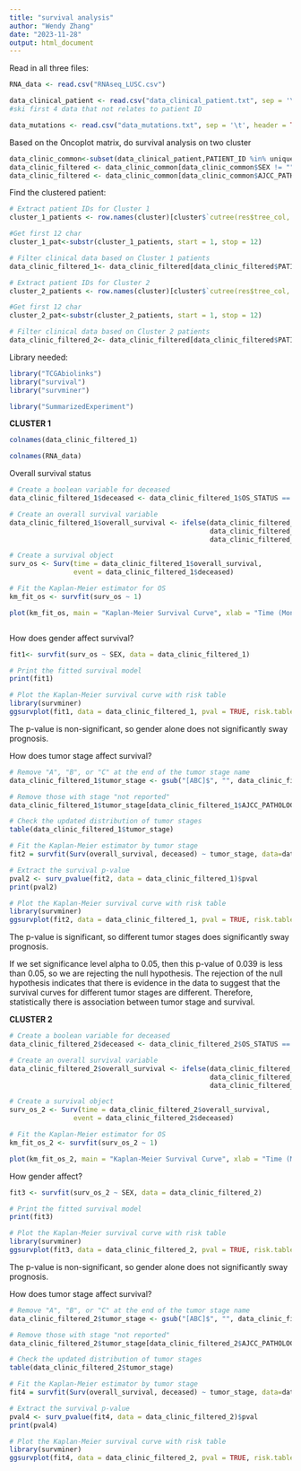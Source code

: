 ---
title: "survival analysis"
author: "Wendy Zhang"
date: "2023-11-28"
output: html_document
---
Read in all three files:

```{r}
RNA_data <- read.csv("RNAseq_LUSC.csv")
```


```{r}
data_clinical_patient <- read.csv("data_clinical_patient.txt", sep = '\t', header = TRUE, skip = 4) 
#ski first 4 data that not relates to patient ID

data_mutations <- read.csv("data_mutations.txt", sep = '\t', header = TRUE )

```

Based on the Oncoplot matrix, do survival analysis on two cluster

```{r}
data_clinic_common<-subset(data_clinical_patient,PATIENT_ID %in% unique_pat)
data_clinic_filtered <- data_clinic_common[data_clinic_common$SEX != "", ]
data_clinic_filtered <- data_clinic_common[data_clinic_common$AJCC_PATHOLOGIC_TUMOR_STAGE != "", ]
```

Find the clustered patient:

```{r}
# Extract patient IDs for Cluster 1
cluster_1_patients <- row.names(cluster)[cluster$`cutree(res$tree_col, k = 2)` == 1]

#Get first 12 char
cluster_1_pat<-substr(cluster_1_patients, start = 1, stop = 12)

# Filter clinical data based on Cluster 1 patients
data_clinic_filtered_1<- data_clinic_filtered[data_clinic_filtered$PATIENT_ID %in% cluster_1_pat, ]
```

```{r}
# Extract patient IDs for Cluster 2
cluster_2_patients <- row.names(cluster)[cluster$`cutree(res$tree_col, k = 2)` == 2]

#Get first 12 char
cluster_2_pat<-substr(cluster_2_patients, start = 1, stop = 12)

# Filter clinical data based on Cluster 2 patients
data_clinic_filtered_2<- data_clinic_filtered[data_clinic_filtered$PATIENT_ID %in% cluster_2_pat, ]
```

Library needed:
```{r}
library("TCGAbiolinks")
library("survival")
library("survminer")
```

```{r}
library("SummarizedExperiment")
```
**CLUSTER 1**
```{r}
colnames(data_clinic_filtered_1)
```
```{r}
colnames(RNA_data)
```



Overall survival status
```{r}
# Create a boolean variable for deceased
data_clinic_filtered_1$deceased <- data_clinic_filtered_1$OS_STATUS == "1:DECEASED"

# Create an overall survival variable
data_clinic_filtered_1$overall_survival <- ifelse(data_clinic_filtered_1$deceased,
                                                  data_clinic_filtered_1$OS_MONTHS,
                                                  data_clinic_filtered_1$DAYS_LAST_FOLLOWUP)

# Create a survival object
surv_os <- Surv(time = data_clinic_filtered_1$overall_survival, 
                event = data_clinic_filtered_1$deceased)

# Fit the Kaplan-Meier estimator for OS
km_fit_os <- survfit(surv_os ~ 1)

plot(km_fit_os, main = "Kaplan-Meier Survival Curve", xlab = "Time (Months)", ylab = "Survival Probability - OS", col = 1)



```


How does gender affect survival?

```{r}
fit1<- survfit(surv_os ~ SEX, data = data_clinic_filtered_1)

# Print the fitted survival model
print(fit1)

# Plot the Kaplan-Meier survival curve with risk table
library(survminer)
ggsurvplot(fit1, data = data_clinic_filtered_1, pval = TRUE, risk.table = TRUE, risk.table.col = "strata", risk.table.height = 0.35)
```

The p-value is non-significant, so gender alone does not significantly sway prognosis.


How does tumor stage affect survival?
```{r}
# Remove "A", "B", or "C" at the end of the tumor stage name
data_clinic_filtered_1$tumor_stage <- gsub("[ABC]$", "", data_clinic_filtered_1$AJCC_PATHOLOGIC_TUMOR_STAGE)

# Remove those with stage "not reported"
data_clinic_filtered_1$tumor_stage[data_clinic_filtered_1$AJCC_PATHOLOGIC_TUMOR_STAGE == ""] <- NA

# Check the updated distribution of tumor stages
table(data_clinic_filtered_1$tumor_stage)

```

```{r}
# Fit the Kaplan-Meier estimator by tumor stage
fit2 = survfit(Surv(overall_survival, deceased) ~ tumor_stage, data=data_clinic_filtered_1)

# Extract the survival p-value
pval2 <- surv_pvalue(fit2, data = data_clinic_filtered_1)$pval
print(pval2)

# Plot the Kaplan-Meier survival curve with risk table
library(survminer)
ggsurvplot(fit2, data = data_clinic_filtered_1, pval = TRUE, risk.table = TRUE, risk.table.height = 0.35)
```
The p-value is significant, so different tumor stages does significantly sway prognosis.

If we set significance level alpha to 0.05, then this p-value of 0.039 is less than 0.05, so we are rejecting the null hypothesis.
The rejection of the null hypothesis indicates that there is evidence in the data to suggest that the survival curves for different tumor stages are different. Therefore, statistically there is association between tumor stage and survival.




**CLUSTER 2**

```{r}
# Create a boolean variable for deceased
data_clinic_filtered_2$deceased <- data_clinic_filtered_2$OS_STATUS == "1:DECEASED"

# Create an overall survival variable
data_clinic_filtered_2$overall_survival <- ifelse(data_clinic_filtered_2$deceased,
                                                  data_clinic_filtered_2$OS_MONTHS,
                                                  data_clinic_filtered_2$DAYS_LAST_FOLLOWUP)

# Create a survival object
surv_os_2 <- Surv(time = data_clinic_filtered_2$overall_survival, 
                event = data_clinic_filtered_2$deceased)

# Fit the Kaplan-Meier estimator for OS
km_fit_os_2 <- survfit(surv_os_2 ~ 1)

plot(km_fit_os_2, main = "Kaplan-Meier Survival Curve", xlab = "Time (Months)", ylab = "Survival Probability - OS", col = 1)

```

How gender affect?

```{r}
fit3 <- survfit(surv_os_2 ~ SEX, data = data_clinic_filtered_2)

# Print the fitted survival model
print(fit3)

# Plot the Kaplan-Meier survival curve with risk table
library(survminer)
ggsurvplot(fit3, data = data_clinic_filtered_2, pval = TRUE, risk.table = TRUE, risk.table.col = "strata", risk.table.height = 0.35)
```
The p-value is non-significant, so gender alone does not significantly sway prognosis.


How does tumor stage affect survival?
```{r}
# Remove "A", "B", or "C" at the end of the tumor stage name
data_clinic_filtered_2$tumor_stage <- gsub("[ABC]$", "", data_clinic_filtered_2$AJCC_PATHOLOGIC_TUMOR_STAGE)

# Remove those with stage "not reported"
data_clinic_filtered_2$tumor_stage[data_clinic_filtered_2$AJCC_PATHOLOGIC_TUMOR_STAGE == ""] <- NA

# Check the updated distribution of tumor stages
table(data_clinic_filtered_2$tumor_stage)

```


```{r}
# Fit the Kaplan-Meier estimator by tumor stage
fit4 = survfit(Surv(overall_survival, deceased) ~ tumor_stage, data=data_clinic_filtered_2)

# Extract the survival p-value
pval4 <- surv_pvalue(fit4, data = data_clinic_filtered_2)$pval
print(pval4)

# Plot the Kaplan-Meier survival curve with risk table
library(survminer)
ggsurvplot(fit4, data = data_clinic_filtered_2, pval = TRUE, risk.table = TRUE, risk.table.height = 0.35)
```

